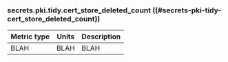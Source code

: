 ### secrets.pki.tidy.cert_store_deleted_count ((#secrets-pki-tidy-cert_store_deleted_count))

Metric type | Units | Description
----------- | ----- | -----------
BLAH     | BLAH    | BLAH